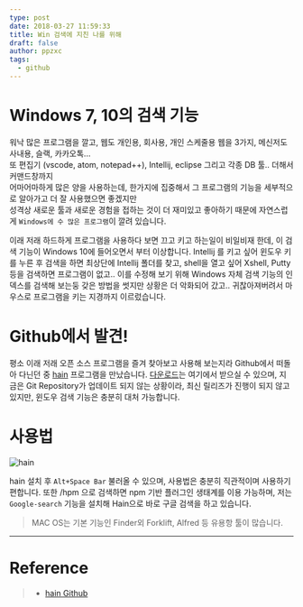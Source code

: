 ```yaml
---
type: post
date: 2018-03-27 11:59:33
title: Win 검색에 지친 나를 위해
draft: false
author: ppzxc
tags:
  - github
---
```


# Windows 7, 10의 검색 기능

워낙 많은 프로그램을 깔고, 웹도 개인용, 회사용, 개인 스케줄용 웹을 3가지, 메신저도 사내용, 슬랙, 카카오톡...  
또 편집기 (vscode, atom, notepad++), Intellij, eclipse 그리고 각종 DB 툴.. 더해서 커맨드창까지  
어마어마하게 많은 양을 사용하는데, 한가지에 집중해서 그 프로그램의 기능을 세부적으로 알아가고 더 잘 사용했으면 좋겠지만  
성격상 새로운 툴과 새로운 경험을 접하는 것이 더 재미있고 좋아하기 때문에 자연스럽게 `Windows에 수 많은 프로그램`이 깔려 있습니다.

이래 저래 하드하게 프로그램을 사용하다 보면 끄고 키고 하는일이 비일비재 한데, 이 검색 기능이 Windows 10에 들어오면서 부터 이상합니다. Intellij 를 키고 싶어 윈도우 키를 누른 후 검색을 하면 최상단에 Intellij 폴더를 찾고, shell을 열고 싶어 Xshell, Putty 등을 검색하면 프로그램이 없고.. 이를 수정해 보기 위해 Windows 자체 검색 기능의 인덱스를 검색해 보는둥 갖은 방법을 썻지만 상황은 더 악화되어 갔고.. 귀찮아져버려서 마우스로 프로그램을 키는 지경까지 이르렀습니다.

# Github에서 발견!

평소 이래 저래 오픈 소스 프로그램을 즐겨 찾아보고 사용해 보는지라 Github에서 떠돌아 다닌던 중 [hain](https://github.com/hainproject/hain/) 프로그램을 만났습니다. [다운로드](https://github.com/hainproject/hain/releases)는 여기에서 받으실 수 있으며, 지금은 Git Repository가 업데이트 되지 않는 상황이라, 최신 릴리즈가 진행이 되지 않고 있지만, 윈도우 검색 기능은 충분히 대처 가능합니다.

# 사용법

![hain](../images/hain1.png)

hain 설치 후 `Alt+Space Bar` 불러올 수 있으며, 사용법은 충분히 직관적이며 사용하기 편합니다.
또한 /hpm 으로 검색하면 npm 기반 플러그인 생태계를 이용 가능하며, 저는 `Google-search` 기능을 설치해 Hain으로 바로 구글 검색을 하고 있습니다.

> MAC OS는 기본 기능인 Finder외 Forklift, Alfred 등 유용항 툴이 많습니다.

---

# Reference

> - [hain Github](https://github.com/hainproject/hain/)
